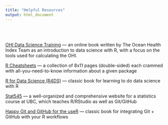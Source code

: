 ```yaml
---
title: "Helpful Resources"
output: html_document
---
```


<br>
<br>

[OHI Data Science Training](http://ohi-science.org/data-science-training/index.html)  ---  an online book written by The Ocean Health Index Team as an introduction to data science with R, with a focus on the tools used for calculating the OHI.

[R Cheatsheets](https://www.rstudio.com/resources/cheatsheets/)  ---  a collection of 8x11 pages (double-sided) each crammed with all-you-need-to-know information about a given package

[R for Data Science (R4DS)](http://r4ds.had.co.nz/)  ---  classic book for learning to do data science with R

[Stat545](http://stat545.com/topics.html)  ---  a well-organized and comprehensive website for a statistics course at UBC, which teaches R/RStudio as well as Git/GitHub

[Happy Git and GitHub for the useR](http://happygitwithr.com/)  ---  classic book for integrating Git + GitHub with your R workflows